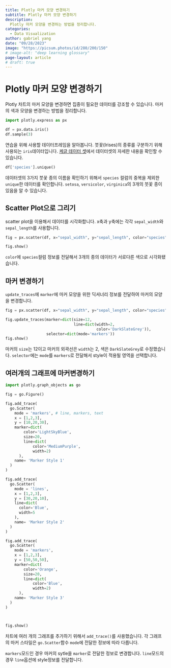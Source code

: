```yaml
---
title: Plotly 마커 모양 변경하기
subtitle: Plotly 마커 모양 변경하기
description:
  Plotly 마커 모양을 변경하는 방법을 정리합니다.
categories:
  - Data Visualization
author: gabriel yang
date: "09/28/2023"
image: "https://picsum.photos/id/280/200/150"
# image-alt: "deep learning glossary"
page-layout: article
# draft: true
---
```


# Plotly 마커 모양 변경하기

Plotly 차트의 마커 모양을 변경하면 집중이 필요한 데이터를 강조할 수 있습니다. 마커의 색과 모양을 변경하는 방법을 정리합니다.

``` python
import plotly.express as px

df = px.data.iris()
df.sample(3)
```

연습을 위해 사용할 데이터프레임을 알아봅니다. 붓꽃(Irises)의 종류를 구분하기 위해 사용되는 `iris`데이터입니다. [케글 데이터 셋](https://www.kaggle.com/datasets/uciml/iris)에서 데이터셋의 자세한 내용을 확인할 수 있습니다.

``` python
df['species'].unique()
```

데이터셋의 3가지 붓꽃 종의 이름을 확인하기 위해서 `species` 컬럼의 중복을 제외한 `unique`한 데이터를 확인합니다. `setosa`, `versicolor`, `virginica`의 3개의 붓꽃 종이 있음을 알 수 있습니다.

## Scatter Plot으로 그리기

scatter plot을 이용해서 데이터를 시각화합니다. x축과 y축에는 각각 `sepal_width`와 `sepal_length`를 사용합니다.

``` python
fig = px.scatter(df, x="sepal_width", y="sepal_length", color="species")

fig.show()
```

`color`에 `species`컬럼 정보를 전달해서 3개의 종의 데이터가 서로다른 색으로 시각화됐습니다.

## 마커 변경하기

`update_traces`에 `marker`에 마커 모양을 위한 딕셔너리 정보를 전달하여 마커의 모양을 변경합니다.

``` python
fig = px.scatter(df, x="sepal_width", y="sepal_length", color="species")

fig.update_traces(marker=dict(size=12,
                              line=dict(width=2,
                                        color='DarkSlateGrey')),
                  selector=dict(mode='markers'))
fig.show()

```

마커의 `size`는 12이고 마커의 외곽선은 `width`는 2, 색은 `DarkSlateGrey`로 수정했습니다. `selector`에는 `mode`를 `markers`로 전달해서 style이 적용될 영역을 선택합니다.

## 여러개의 그래프에 마커변경하기

``` python
import plotly.graph_objects as go

fig = go.Figure()

fig.add_trace(
  go.Scatter(
    mode = 'markers', # line, markers, text
    x = [1,2,3],
    y = [10,20,30],
    marker=dict(
        color='LightSkyBlue',
        size=20,
        line=dict(
            color='MediumPurple',
            width=2)
      ),
    name= 'Marker Style 1'
  )
)

fig.add_trace(
  go.Scatter(
    mode = 'lines',
    x = [1,2,3],
    y = [30,20,10],
    line=dict(
      color='Blue',
      width=5
    ),
    name= 'Marker Style 2'
  )
)

fig.add_trace(
  go.Scatter(
    mode = 'markers',
    x = [1,2,3],
    y = [50,50,50],
    marker=dict(
        color='Orange',
        size=20,
        line=dict(
            color='Blue',
            width=2)
      ),
    name= 'Marker Style 3'
  )
)



fig.show()
```

차트에 여러 개의 그래프를 추가하기 위해서 `add_trace()`를 사용했습니다.
각 그래프의 마커 스타일은 `go.Scatter`함수 `mode`에 전달한 정보에 따라 다릅니다.

`markers`모드인 경우 마커의 sytle을 `marker`로 전달한 정보로 변경합니다. `line`모드의 경우 `line`옵션에 style정보를 전달합니다.